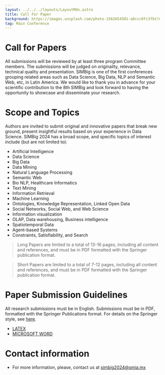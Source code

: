```yaml
---
layout: ../../../layouts/LayoutMdx.astro
title: Call For Paper
background: https://images.unsplash.com/photo-1562654501-a0ccc0fc3fb1?q=80&w=1932&auto=format&fit=crop&ixlib=rb-4.0.3&ixid=M3wxMjA3fDB8MHxwaG90by1wYWdlfHx8fGVufDB8fHx8fA%3D%3D
tag: Main Conference
---
```

# Call for Papers
All submissions will be reviewed by at least three program Committee members. The submissions will be judged on originality, relevance, technical quality and presentation. SIMBig is one of the first conferences grouping related areas such as Data Science, Big Data, NLP and Semantic Web, etc, in Latin America. We would like to thank you in advance for your scientific contribution to the 8th SIMBig and look forward to having the opportunity to showcase and disseminate your research.

# Scope and Topics
Authors are invited to submit original and innovative papers that break new ground, present insightful results based on your experience in Data Science. SIMBig 2024 has a broad scope, and specific topics of interest include (but are not limited to):

* Artificial Intelligence
* Data Science
* Big Data
* Data Mining
* Natural Language Processing
* Semantic Web
* Bio NLP, Healthcare Informatics
* Text Mining
* Information Retrieval
* Machine Learning
* Ontologies, Knowledge Representation, Linked Open Data
* Social Networks, Social Web, and Web Science
* Information visualization
* OLAP, Data warehousing, Business intelligence
* Spatiotemporal Data
* Agent-based Systems
* Constraints, Satisfiability, and Search

> Long Papers are limited to a total of 13-16 pages, including all content and references, and must be in PDF formatted with the Springer publication format.

> Short Papers are limited to a total of 7-12 pages, including all content and references, and must be in PDF formatted with the Springer publication format.

# Paper Submission Guidelines
All research submissions must be in English.
Submissions must be in PDF, formatted with the Springer Publications format. For details on the Springer style, see [here](https://www.springer.com/gp/computer-science/lncs/conference-proceedings-guidelines).

* [LATEX](https://resource-cms.springernature.com/springer-cms/rest/v1/content/19238648/data/v8)
* [MICROSOFT WORD](https://resource-cms.springernature.com/springer-cms/rest/v1/content/7117506/data/v1)

# Contact information
* For more information, please, contact us at simbig2024@smia.mx